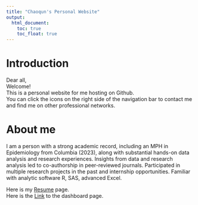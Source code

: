 ```yaml
---
title: "Chaoqun's Personal Website"
output: 
  html_document:
    toc: true
    toc_float: true
---
```



# Introduction

Dear all,  
Welcome!  
This is a personal website for me hosting on Github.   
You can click the icons on the right side of the navigation bar to contact me and find me on other professional networks.

# About me

I am a person with a strong academic record, including an MPH in Epidemiology from Columbia (2023), along with substantial hands-on data analysis and research experiences. Insights from data and research analysis led to co-authorship in peer-reviewed journals. Participated in multiple research projects in the past and internship opportunities. Familiar with analytic software R, SAS, advanced Excel. 

Here is my [Resume](resume.html) page.  
Here is the [Link](dashboard.html) to the dashboard page.